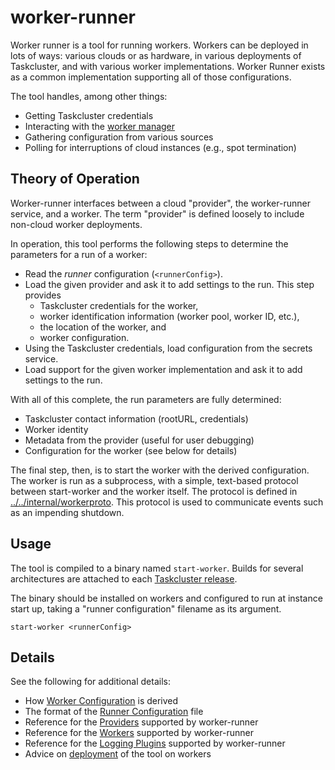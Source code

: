 # worker-runner

Worker runner is a tool for running workers.
Workers can be deployed in lots of ways: various clouds or as hardware, in various deployments of Taskcluster, and with various worker implementations.
Worker Runner exists as a common implementation supporting all of those configurations.

The tool handles, among other things:

 - Getting Taskcluster credentials
 - Interacting with the [worker manager](/docs/reference/core/worker-manager/worker-interaction)
 - Gathering configuration from various sources
 - Polling for interruptions of cloud instances (e.g., spot termination)

## Theory of Operation

Worker-runner interfaces between a cloud "provider", the worker-runner service, and a worker.
The term "provider" is defined loosely to include non-cloud worker deployments.

In operation, this tool performs the following steps to determine the
parameters for a run of a worker:

 * Read the *runner* configuration (`<runnerConfig>`).
 * Load the given provider and ask it to add settings to the run.  This
   step provides
   * Taskcluster credentials for the worker,
   * worker identification information (worker pool, worker ID, etc.),
   * the location of the worker, and
   * worker configuration.
 * Using the Taskcluster credentials, load configuration from the secrets
   service.
 * Load support for the given worker implementation and ask it to add
   settings to the run.

With all of this complete, the run parameters are fully determined:

 * Taskcluster contact information (rootURL, credentials)
 * Worker identity
 * Metadata from the provider (useful for user debugging)
 * Configuration for the worker (see below for details)

The final step, then, is to start the worker with the derived configuration.
The worker is run as a subprocess, with a simple, text-based protocol between start-worker and the worker itself.
The protocol is defined in [../../internal/workerproto](internal/workerproto).
This protocol is used to communicate events such as an impending shutdown.

## Usage

The tool is compiled to a binary named `start-worker`.
Builds for several architectures are attached to each [Taskcluster release](https://github.com/taskcluster/taskcluster/releases/).

The binary should be installed on workers and configured to run at instance start up, taking a "runner configuration" filename as its argument.

```
start-worker <runnerConfig>
```

## Details

See the following for additional details:

 * How [Worker Configuration](/docs/reference/workers/worker-runner/worker-configuration) is derived
 * The format of the [Runner Configuration](/docs/reference/workers/worker-runner/runner-configuration) file
 * Reference for the [Providers](/docs/reference/workers/worker-runner/providers) supported by worker-runner
 * Reference for the [Workers](/docs/reference/workers/worker-runner/workers) supported by worker-runner
 * Reference for the [Logging Plugins](/docs/reference/workers/worker-runner/logging) supported by worker-runner
 * Advice on [deployment](/docs/reference/workers/worker-runner/deployment) of the tool on workers
